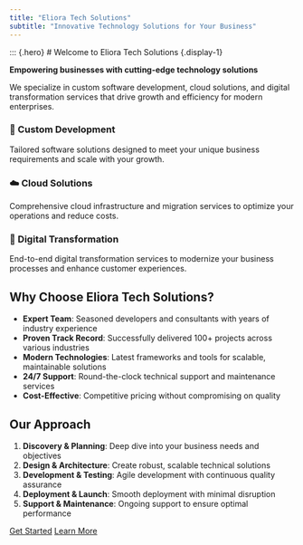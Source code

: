 ```yaml
---
title: "Eliora Tech Solutions"
subtitle: "Innovative Technology Solutions for Your Business"
---
```


::: {.hero}
# Welcome to Eliora Tech Solutions {.display-1}

**Empowering businesses with cutting-edge technology solutions**

We specialize in custom software development, cloud solutions, and digital transformation services that drive growth and efficiency for modern enterprises.

::: {.row .g-4 .my-5}
::: {.col-md-4}
::: {.card .h-100}
::: {.card-body .text-center}
### 🚀 Custom Development
Tailored software solutions designed to meet your unique business requirements and scale with your growth.
:::
:::
:::

::: {.col-md-4}
::: {.card .h-100}
::: {.card-body .text-center}
### ☁️ Cloud Solutions
Comprehensive cloud infrastructure and migration services to optimize your operations and reduce costs.
:::
:::
:::

::: {.col-md-4}
::: {.card .h-100}
::: {.card-body .text-center}
### 🔄 Digital Transformation
End-to-end digital transformation services to modernize your business processes and enhance customer experiences.
:::
:::
:::
:::

::: {.row .my-5}
::: {.col-md-6}
## Why Choose Eliora Tech Solutions?

- **Expert Team**: Seasoned developers and consultants with years of industry experience
- **Proven Track Record**: Successfully delivered 100+ projects across various industries
- **Modern Technologies**: Latest frameworks and tools for scalable, maintainable solutions
- **24/7 Support**: Round-the-clock technical support and maintenance services
- **Cost-Effective**: Competitive pricing without compromising on quality

:::

::: {.col-md-6}
## Our Approach

1. **Discovery & Planning**: Deep dive into your business needs and objectives
2. **Design & Architecture**: Create robust, scalable technical solutions
3. **Development & Testing**: Agile development with continuous quality assurance
4. **Deployment & Launch**: Smooth deployment with minimal disruption
5. **Support & Maintenance**: Ongoing support to ensure optimal performance

:::
:::

::: {.text-center .my-5}
::: {.btn-group .btn-group-lg}
[Get Started](#contact){.btn .btn-primary}
[Learn More](about.qmd){.btn .btn-outline-primary}
:::
:::
